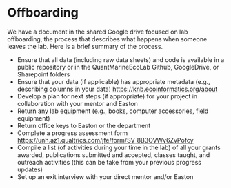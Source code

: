 # Offboarding {#offboarding}

We have a document in the shared Google drive focused on lab
offboarding, the process that describes what happens when someone leaves
the lab. Here is a brief summary of the process.

-   Ensure that all data (including raw data sheets) and code is
    available in a public repository or in the QuantMarineEcoLab Github,
    GoogleDrive, or Sharepoint folders
-   Ensure that your data (if applicable) has appropriate metadata
    (e.g., describing columns in your data)
    <https://knb.ecoinformatics.org/about>
-   Develop a plan for next steps (if appropriate) for your project in
    collaboration with your mentor and Easton
-   Return any lab equipment (e.g., books, computer accessories, field
    equipment)
-   Return office keys to Easton or the department
-   Complete a progress assessment form
    <https://unh.az1.qualtrics.com/jfe/form/SV_8B3OVWv6ZvPofcy>
-   Compile a list (of activities during your time in the lab) of all
    your grants awarded, publications submitted and accepted, classes
    taught, and outreach activities (this can be take from your previous
    progress updates)
-   Set up an exit interview with your direct mentor and/or Easton